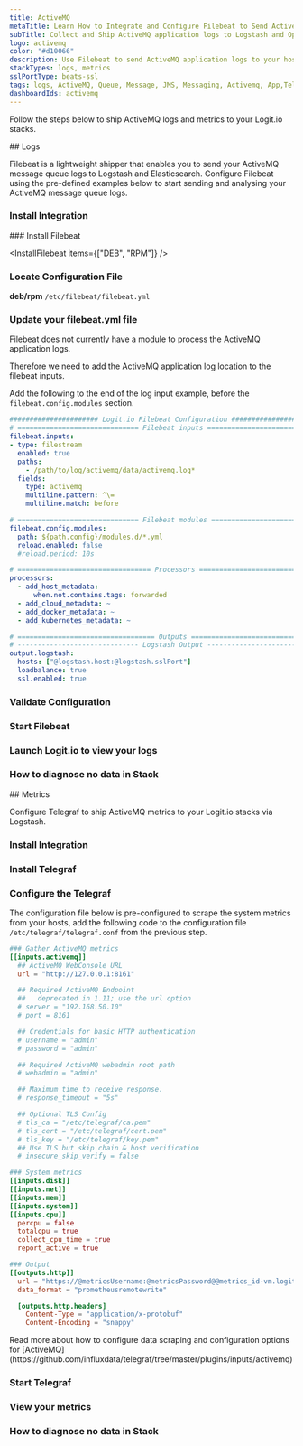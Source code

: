 ```yaml
---
title: ActiveMQ
metaTitle: Learn How to Integrate and Configure Filebeat to Send ActiveMQ Logs
subTitle: Collect and Ship ActiveMQ application logs to Logstash and OpenSearch
logo: activemq
color: "#d10066"
description: Use Filebeat to send ActiveMQ application logs to your hosted ELK stacks. Get started using our Filebeat ActiveMQ example configurations.
stackTypes: logs, metrics
sslPortType: beats-ssl
tags: logs, ActiveMQ, Queue, Message, JMS, Messaging, Activemq, App,Telegraf, Metrics, Telemetry, OpenTelemetry, Health, Instrumentation, Prometheus, Messaging, JMS, Message Broker, Java Message Service
dashboardIds: activemq
---
```


Follow the steps below to ship ActiveMQ logs and metrics to your Logit.io stacks.

<Steps>
  ## Logs

  Filebeat is a lightweight shipper that enables you to send your ActiveMQ message queue logs to Logstash and Elasticsearch. 
  Configure Filebeat using the pre-defined examples below to start sending and analysing your ActiveMQ message queue logs.

  ### Install Integration
  <InstallIntegration/>
  ### Install Filebeat

  <InstallFilebeat items={["DEB", "RPM"]} />

  ### Locate Configuration File

  __deb/rpm__ `/etc/filebeat/filebeat.yml`

  ### Update your filebeat.yml file

  Filebeat does not currently have a module to process the ActiveMQ application logs.

  Therefore we need to add the ActiveMQ application log location to the filebeat inputs. 

  Add the following to the end of the log input example, before the `filebeat.config.modules` section.

  ```yml copy filename="filebeat.yml" showLineNumbers /@logstash.host/ /@logstash.sslPort/
  ###################### Logit.io Filebeat Configuration ########################
  # ============================== Filebeat inputs ==============================
  filebeat.inputs:
  - type: filestream
    enabled: true
    paths:
      - /path/to/log/activemq/data/activemq.log*
    fields:
      type: activemq
      multiline.pattern: ^\=
      multiline.match: before

  # ============================== Filebeat modules ==============================
  filebeat.config.modules:
    path: ${path.config}/modules.d/*.yml
    reload.enabled: false
    #reload.period: 10s

  # ================================= Processors =================================
  processors:
    - add_host_metadata:
        when.not.contains.tags: forwarded
    - add_cloud_metadata: ~
    - add_docker_metadata: ~
    - add_kubernetes_metadata: ~

  # ================================== Outputs ===================================
  # ------------------------------ Logstash Output -------------------------------
  output.logstash:
    hosts: ["@logstash.host:@logstash.sslPort"]
    loadbalance: true
    ssl.enabled: true
  ```

  ### Validate Configuration

  <ValidateBeat beatname="filebeat" />
  
  ### Start Filebeat

  <StartFilebeat />

  ### Launch Logit.io to view your logs

  <LaunchStack utmMedium="logs" utmCampaign="activemq" source="activemq" />

  ### How to diagnose no data in Stack

  <DiagnoseNoData />
  
</Steps>
<Steps>
  ## Metrics

  Configure Telegraf to ship ActiveMQ metrics to your Logit.io stacks via Logstash.

  ### Install Integration
  <InstallIntegration/>

  ### Install Telegraf

  <InstallTelegraf />

  ### Configure the Telegraf

  The configuration file below is pre-configured to scrape the system metrics from your hosts, add the following code to the configuration file `/etc/telegraf/telegraf.conf` from the previous step.

  ```toml copy showLineNumbers /@metricsUsername/ /@metricsPassword/ /@metrics_id/ /@vmAgentPort/
  ### Gather ActiveMQ metrics
  [[inputs.activemq]]
    ## ActiveMQ WebConsole URL
    url = "http://127.0.0.1:8161"

    ## Required ActiveMQ Endpoint
    ##   deprecated in 1.11; use the url option
    # server = "192.168.50.10"
    # port = 8161

    ## Credentials for basic HTTP authentication
    # username = "admin"
    # password = "admin"

    ## Required ActiveMQ webadmin root path
    # webadmin = "admin"

    ## Maximum time to receive response.
    # response_timeout = "5s"

    ## Optional TLS Config
    # tls_ca = "/etc/telegraf/ca.pem"
    # tls_cert = "/etc/telegraf/cert.pem"
    # tls_key = "/etc/telegraf/key.pem"
    ## Use TLS but skip chain & host verification
    # insecure_skip_verify = false

  ### System metrics
  [[inputs.disk]]
  [[inputs.net]]
  [[inputs.mem]]
  [[inputs.system]]
  [[inputs.cpu]]
    percpu = false
    totalcpu = true
    collect_cpu_time = true
    report_active = true

  ### Output
  [[outputs.http]]
    url = "https://@metricsUsername:@metricsPassword@@metrics_id-vm.logit.io:@vmAgentPort/api/v1/write"
    data_format = "prometheusremotewrite"

    [outputs.http.headers]
      Content-Type = "application/x-protobuf"
      Content-Encoding = "snappy"
  ```

  <Callout type="info">
    Read more about how to configure data scraping and configuration options for [ActiveMQ](https://github.com/influxdata/telegraf/tree/master/plugins/inputs/activemq)
  </Callout>

  ### Start Telegraf

  <StartTelegraf />

  ### View your metrics
  <LaunchStack source="ActiveMQ_Metrics_via_Telegraf" utmMedium="metrics" utmCampaign="telegraf-ActiveMQ-metrics" />

  ### How to diagnose no data in Stack

  <DiagnoseNoData />

</Steps>